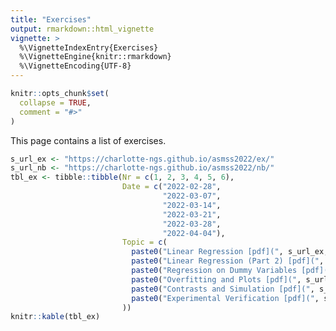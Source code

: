 ```yaml
---
title: "Exercises"
output: rmarkdown::html_vignette
vignette: >
  %\VignetteIndexEntry{Exercises}
  %\VignetteEngine{knitr::rmarkdown}
  %\VignetteEncoding{UTF-8}
---
```


```r
knitr::opts_chunk$set(
  collapse = TRUE,
  comment = "#>"
)
```

This page contains a list of exercises.

```r
s_url_ex <- "https://charlotte-ngs.github.io/asmss2022/ex/"
s_url_nb <- "https://charlotte-ngs.github.io/asmss2022/nb/"
tbl_ex <- tibble::tibble(Nr = c(1, 2, 3, 4, 5, 6),
                         Date = c("2022-02-28",
                                  "2022-03-07",
                                  "2022-03-14",
                                  "2022-03-21",
                                  "2022-03-28",
                                  "2022-04-04"),
                         Topic = c(
                           paste0("Linear Regression [pdf](", s_url_ex, "asm_ex01.pdf) | [nb](", s_url_nb, "asm_ex01_nb_src.nb.html)",  collapse = ""),
                           paste0("Linear Regression (Part 2) [pdf](", s_url_ex, "asm_ex02.pdf) | [nb](", s_url_nb, "asm_ex02_nb_src.nb.html)",  collapse = ""),
                           paste0("Regression on Dummy Variables [pdf](", s_url_ex, "asm_ex03.pdf) | [nb](", s_url_nb, "asm_ex03_nb_src.nb.html)", collapse = ""),
                           paste0("Overfitting and Plots [pdf](", s_url_ex, "asm_ex04.pdf) | [nb](", s_url_nb, "asm_ex04_nb_src.nb.html)", collapse = ""),
                           paste0("Contrasts and Simulation [pdf](", s_url_ex, "asm_ex05.pdf) | [nb](", s_url_nb, "asm_ex05_nb_src.nb.html)", collapse = ""),
                           paste0("Experimental Verification [pdf](", s_url_ex, "asm_ex06.pdf) | [nb](", s_url_nb, "asm_ex06_nb_src.nb.html)", collapse = "")
                         ))
knitr::kable(tbl_ex)
```

